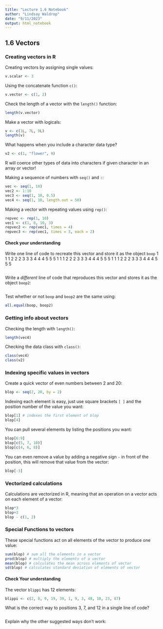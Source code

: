 ```yaml
---
title: "Lecture 1.6 Notebook"
author: "Lindsay Waldrop"
date: "9/11/2023"
output: html_notebook
---
```


## 1.6 Vectors

### Creating vectors in R

Creating vectors by assigning single values:
```r
v.scalar <- 3
```

Using the concatenate function `c()`:
```r
v.vector <- c(1, 2)
```

Check the length of a vector with the `length()` function:
```r
length(v.vector)
```

Make a vector with logicals: 
```r
v <- c(1L, 7L, 9L)
length(v)
```

What happens when you include a character data type?
```r
v2 <- c(1, "flower", 9)
```
R will coerce other types of data into characters if given character in an array or vector!

Making a sequence of numbers with `seq()` and `:`:
```r
vec <- seq(1, 10)
vec2 <- 1:10
vec3 <- seq(1, 10, 0.5)
vec4 <- seq(1, 10, length.out = 50)
```

Making a vector with repeating values using `rep()`: 
```r
repvec <- rep(1, 10)
vec1 <- c(1, 8, 10, 3)
repvec2 <- rep(vec1, times = 4)
repvec3 <- rep(vec1, times = 3, each = 2)
```

#### Check your understanding

Write one line of code to recreate this vector and store it as the object `boop`
1 1 1 2 2 2 3 3 3 4 4 4 5 5 5 1 1 1 2 2 2 3 3 3 4 4 4 5 5 5 1 1 1 2 2 2 3 3 3 4 4
4 5 5 5

```r

```

Write a *different* line of code that reproduces this vector and stores it as the object `boop2`:

```r

```

Test whether or not `boop` and `boop2` are the same using: 
```r
all.equal(boop, boop2)
```

### Getting info about vectors

Checking the length with `length()`:
```r
length(vec4)
```
Checking the data class with `class()`:
```r
class(vec4)
class(v2)
```

### Indexing specific values in vectors

Create a quick vector of even numbers between 2 and 20:
```r
blop <- seq(2, 20, by = 2)
```

Indexing each element is easy, just use square brackets `[ ]` and the position number of the value you want: 
```r
blop[1] # indexes the first element of blop
blop[4]
```

You can pull several elements by listing the positions you want: 
```r
blop[6:9]
blop[c(5, 7, 10)]
blop[c(4, 6, 8)]
```

You can even remove a value by adding a negative sign `-` in front of the position, this will remove that value from the vector: 
```r
blop[-3]
```

### Vectorized calculations

Calculations are vectorized in R, meaning that an operation on a vector acts on each element of a vector:
```r
blop*3
blop+3
blop - c(1, 2)
```


### Special Functions to vectors

These special functions act on all elements of the vector to produce one value: 
```r
sum(blop) # sum all the elements in a vector
prod(blop) # multiply the elements of a vector
mean(blop) # calculates the mean across elements of vector
sd(blop) # calculates standard deviation of elements of vector
```

#### Check Your understanding

The vector `blippi` has 12 elements:
```r
blippi <- c(2, 8, 9, 19, 39, 1, 9, 3, 48, 10, 23, 87)
```

What is the correct way to positions 3, 7, and 12 in a single line of code?
```r

```

Explain why the other suggested ways don't work: 

